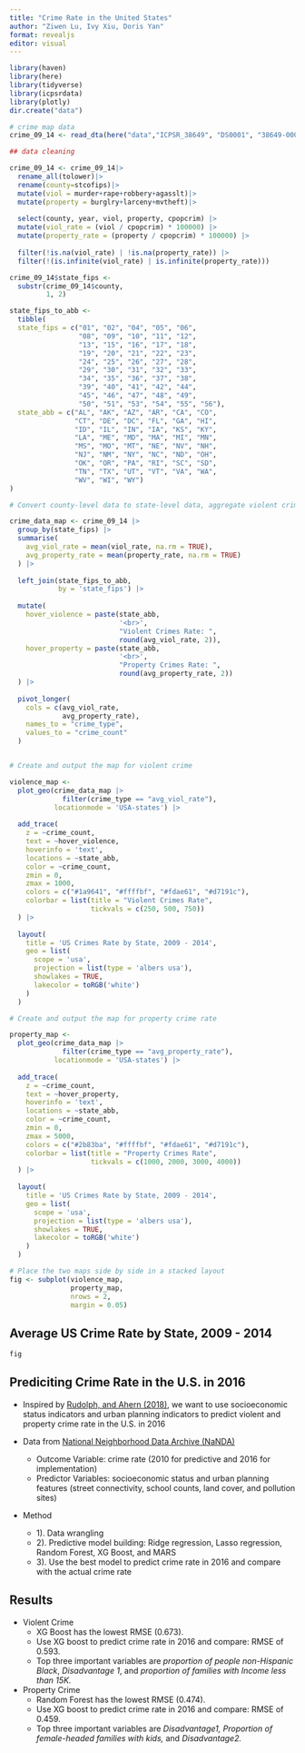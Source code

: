 ```yaml
---
title: "Crime Rate in the United States"
author: "Ziwen Lu, Ivy Xiu, Doris Yan"
format: revealjs
editor: visual
---
```


```r
library(haven)
library(here)
library(tidyverse)
library(icpsrdata)
library(plotly)
dir.create("data")
```

```r

# crime map data
crime_09_14 <- read_dta(here("data","ICPSR_38649", "DS0001", "38649-0001-Data.dta"))

## data cleaning

crime_09_14 <- crime_09_14|>
  rename_all(tolower)|>
  rename(county=stcofips)|>
  mutate(viol = murder+rape+robbery+agasslt)|>
  mutate(property = burglry+larceny+mvtheft)|>
  
  select(county, year, viol, property, cpopcrim) |>
  mutate(viol_rate = (viol / cpopcrim) * 100000) |>
  mutate(property_rate = (property / cpopcrim) * 100000) |>
  
  filter(!is.na(viol_rate) | !is.na(property_rate)) |>
  filter(!(is.infinite(viol_rate) | is.infinite(property_rate)))

crime_09_14$state_fips <- 
  substr(crime_09_14$county, 
         1, 2)

state_fips_to_abb <- 
  tibble(
  state_fips = c("01", "02", "04", "05", "06", 
                 "08", "09", "10", "11", "12", 
                 "13", "15", "16", "17", "18", 
                 "19", "20", "21", "22", "23", 
                 "24", "25", "26", "27", "28", 
                 "29", "30", "31", "32", "33", 
                 "34", "35", "36", "37", "38", 
                 "39", "40", "41", "42", "44", 
                 "45", "46", "47", "48", "49", 
                 "50", "51", "53", "54", "55", "56"),
  state_abb = c("AL", "AK", "AZ", "AR", "CA", "CO", 
                "CT", "DE", "DC", "FL", "GA", "HI", 
                "ID", "IL", "IN", "IA", "KS", "KY", 
                "LA", "ME", "MD", "MA", "MI", "MN", 
                "MS", "MO", "MT", "NE", "NV", "NH", 
                "NJ", "NM", "NY", "NC", "ND", "OH", 
                "OK", "OR", "PA", "RI", "SC", "SD", 
                "TN", "TX", "UT", "VT", "VA", "WA", 
                "WV", "WI", "WY")
)

# Convert county-level data to state-level data, aggregate violent crime data

crime_data_map <- crime_09_14 |>
  group_by(state_fips) |>
  summarise(
    avg_viol_rate = mean(viol_rate, na.rm = TRUE),
    avg_property_rate = mean(property_rate, na.rm = TRUE)
  ) |>
  
  left_join(state_fips_to_abb, 
            by = 'state_fips') |>
  
  mutate(
    hover_violence = paste(state_abb, 
                           '<br>', 
                           "Violent Crimes Rate: ", 
                           round(avg_viol_rate, 2)),
    hover_property = paste(state_abb, 
                           '<br>', 
                           "Property Crimes Rate: ", 
                           round(avg_property_rate, 2))  
  ) |>
  
  pivot_longer(
    cols = c(avg_viol_rate, 
             avg_property_rate),
    names_to = "crime_type",
    values_to = "crime_count"
  )


# Create and output the map for violent crime

violence_map <- 
  plot_geo(crime_data_map |>
             filter(crime_type == "avg_viol_rate"),
           locationmode = 'USA-states') |>
  
  add_trace(
    z = ~crime_count, 
    text = ~hover_violence,  
    hoverinfo = 'text',     
    locations = ~state_abb,
    color = ~crime_count,
    zmin = 0, 
    zmax = 1000,
    colors = c("#1a9641", "#ffffbf", "#fdae61", "#d7191c"),
    colorbar = list(title = "Violent Crimes Rate",
                    tickvals = c(250, 500, 750))
  ) |>
  
  layout(
    title = 'US Crimes Rate by State, 2009 - 2014',
    geo = list(
      scope = 'usa',
      projection = list(type = 'albers usa'),
      showlakes = TRUE,
      lakecolor = toRGB('white')
    )
  )

# Create and output the map for property crime rate

property_map <- 
  plot_geo(crime_data_map |>
             filter(crime_type == "avg_property_rate"),
           locationmode = 'USA-states') |>
  
  add_trace(
    z = ~crime_count, 
    text = ~hover_property,   
    hoverinfo = 'text',       
    locations = ~state_abb,
    color = ~crime_count,
    zmin = 0, 
    zmax = 5000,
    colors = c("#2b83ba", "#ffffbf", "#fdae61", "#d7191c"),
    colorbar = list(title = "Property Crimes Rate",
                    tickvals = c(1000, 2000, 3000, 4000))
  ) |>
  
  layout(
    title = 'US Crimes Rate by State, 2009 - 2014',
    geo = list(
      scope = 'usa',
      projection = list(type = 'albers usa'),
      showlakes = TRUE,
      lakecolor = toRGB('white')
    )
  )

# Place the two maps side by side in a stacked layout
fig <- subplot(violence_map, 
               property_map, 
               nrows = 2, 
               margin = 0.05) 

```

## Average US Crime Rate by State, 2009 - 2014 {.bigger}

```r
fig
```

## Prediciting Crime Rate in the U.S. in 2016 {.smaller}

- Inspired by [Rudolph, and Ahern (2018)]( https://doi.org/10.1016/j.healthplace.2018.02.013), we want to use socioeconomic status indicators and urban planning indicators to predict violent and property crime rate in the U.S. in 2016

- Data from [National Neighborhood Data Archive (NaNDA)](https://www.icpsr.umich.edu/web/ICPSR/series/1920)
  - Outcome Variable: crime rate (2010 for predictive and 2016 for implementation)
  - Predictor Variables: socioeconomic status and urban planning features (street connectivity, school
  counts, land cover, and pollution sites)

- Method
  - 1). Data wrangling 
  - 2). Predictive model building: Ridge regression, Lasso regression, Random Forest, XG Boost, and MARS
  - 3). Use the best model to predict crime rate in 2016 and compare with the actual crime rate

## Results {.smaller}

- Violent Crime 
  - XG Boost has the lowest RMSE (0.673). 
  - Use XG boost to predict crime rate in 2016 and compare: RMSE of 0.593.
  - Top three important variables are *proportion of people non-Hispanic Black*, *Disadvantage 1*, and *proportion of families with Income less than 15K.*

- Property Crime 
  - Random Forest has the lowest RMSE (0.474). 
  - Use XG boost to predict crime rate in 2016 and compare: RMSE of 0.459.
  - Top three important variables are *Disadvantage1, Proportion of female-headed families with kids,* and *Disadvantage2.*
